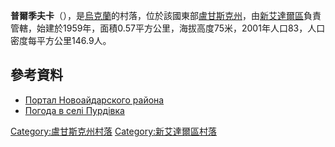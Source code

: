 {{coord|48|58|35|N|38|34|48|E|scale:100000|display=title}}

'''普爾季夫卡'''（{{lang-uk|Пурдівка}}），是[[烏克蘭|烏克蘭]]的村落，位於該國東部[[盧甘斯克州|盧甘斯克州]]，由[[新艾達爾區|新艾達爾區]]負責管轄，始建於1959年，面積0.57平方公里，海拔高度75米，2001年人口83，人口密度每平方公里146.9人。

==參考資料==
* [https://web.archive.org/web/20150404045554/http://www.naydar.org.ua/ Портал Новоайдарского района]
* [http://weather.in.ua/ua/lyganskaja/21847 Погода в селі Пурдівка] {{Wayback|url=http://weather.in.ua/ua/lyganskaja/21847 |date=20200809211029 }}

{{DEFAULTSORT:Пурдівка}}
[[Category:盧甘斯克州村落|Category:盧甘斯克州村落]]
[[Category:新艾達爾區村落|Category:新艾達爾區村落]]


{{Luhansk-geo-stub}}